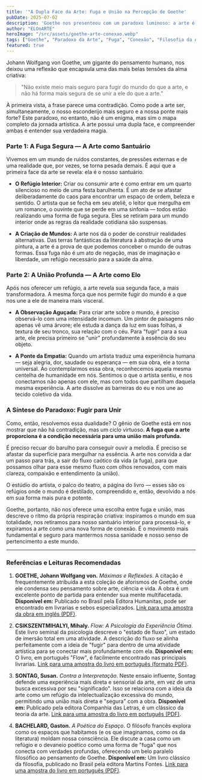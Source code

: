 ```yaml
---
title: '"A Dupla Face da Arte: Fuga e União na Percepção de Goethe'
pubDate: 2025-07-02
description: 'Goethe nos presenteou com um paradoxo luminoso: a arte é, ao mesmo tempo, a melhor fuga do mundo e a forma mais segura de se unir a ele. Como isso é possível? Vamos perceber.'
author: "ELOnARTE"
heroImage: "/src/assets/goethe-arte-conexao.webp"
tags: ["Goethe", "Paradoxo da Arte", "Fuga", "Conexão", "Filosofia da Arte", "Processo Criativo", "Estética", "Refúgio"]
featured: true
---
```


Johann Wolfgang von Goethe, um gigante do pensamento humano, nos deixou uma reflexão que encapsula uma das mais belas tensões da alma criativa:

> "Não existe meio mais seguro para fugir do mundo do que a arte, e não há forma mais segura de se unir a ele do que a arte."

À primeira vista, a frase parece uma contradição. Como pode a arte ser, simultaneamente, o nosso esconderijo mais seguro e a nossa ponte mais forte? Este paradoxo, no entanto, não é um enigma, mas sim o mapa completo da jornada artística. A arte possui uma dupla face, e compreender ambas é entender sua verdadeira magia.

### Parte 1: A Fuga Segura — A Arte como Santuário

Vivemos em um mundo de ruídos constantes, de pressões externas e de uma realidade que, por vezes, se torna pesada demais. É aqui que a primeira face da arte se revela: ela é o nosso santuário.

* **O Refúgio Interior:** Criar ou consumir arte é como entrar em um quarto silencioso no meio de uma festa barulhenta. É um ato de se afastar deliberadamente do caos para encontrar um espaço de ordem, beleza e sentido. O artista que se fecha em seu ateliê, o leitor que mergulha em um romance, o ouvinte que se perde em uma sinfonia — todos estão realizando uma forma de fuga segura. Eles se retiram para um mundo interior onde as regras da realidade cotidiana são suspensas.

* **A Criação de Mundos:** A arte nos dá o poder de construir realidades alternativas. Das terras fantásticas da literatura à abstração de uma pintura, a arte é a prova de que podemos conceber o mundo de outras formas. Essa fuga não é um ato de negação, mas de imaginação e liberdade, um refúgio necessário para a saúde da alma.

### Parte 2: A União Profunda — A Arte como Elo

Após nos oferecer um refúgio, a arte revela sua segunda face, a mais transformadora. A mesma força que nos permite fugir do mundo é a que nos une a ele de maneira mais visceral.

* **A Observação Aguçada:** Para criar arte sobre o mundo, é preciso observá-lo com uma intensidade incomum. Um pintor de paisagens não apenas vê uma árvore; ele estuda a dança da luz em suas folhas, a textura de seu tronco, sua relação com o céu. Para "fugir" para a sua arte, ele precisa primeiro se "unir" profundamente à essência do seu objeto.

* **A Ponte da Empatia:** Quando um artista traduz uma experiência humana — seja alegria, dor, saudade ou esperança — em sua obra, ele a torna universal. Ao contemplarmos essa obra, reconhecemos aquela mesma centelha de humanidade em nós. Sentimos o que o artista sentiu, e nos conectamos não apenas com ele, mas com todos que partilham daquela mesma experiência. A arte dissolve as barreiras do eu e nos une ao tecido coletivo da vida.

### A Síntese do Paradoxo: Fugir para Unir

Como, então, resolvemos essa dualidade? O gênio de Goethe está em nos mostrar que não há contradição, mas um ciclo virtuoso. **A fuga que a arte proporciona é a condição necessária para uma união mais profunda.**

É preciso recuar do barulho para conseguir ouvir a melodia. É preciso se afastar da superfície para mergulhar na essência. A arte nos convida a dar um passo para trás, a sair do fluxo caótico da vida (a fuga), para que possamos olhar para esse mesmo fluxo com olhos renovados, com mais clareza, compaixão e entendimento (a união).

O estúdio do artista, o palco do teatro, a página do livro — esses são os refúgios onde o mundo é destilado, compreendido e, então, devolvido a nós em sua forma mais pura e potente.

Goethe, portanto, não nos oferece uma escolha entre fuga e união, mas descreve o ritmo da própria respiração criativa: inspiramos o mundo em sua totalidade, nos retiramos para nosso santuário interior para processá-lo, e expiramos a arte como uma nova forma de conexão. É o movimento mais fundamental e seguro para mantermos nossa sanidade e nosso senso de pertencimento a este mundo.

---

### Referências e Leituras Recomendadas

1.  **GOETHE, Johann Wolfgang von.** *Máximas e Reflexões*. A citação é frequentemente atribuída a esta coleção de aforismos de Goethe, onde ele condensa seu pensamento sobre arte, ciência e vida. A obra é um excelente ponto de partida para entender sua mente multifacetada.
    **Disponível em:** Publicado no Brasil pela Editora Humanitas, pode ser encontrado em livrarias e sebos especializados. [Link para uma amostra da obra em inglês (PDF)](/amostras/Goethe_Maxims_and_Reflections.pdf).

2.  **CSIKSZENTMIHALYI, Mihaly.** *Flow: A Psicologia da Experiência Ótima*. Este livro seminal da psicologia descreve o "estado de fluxo", um estado de imersão total em uma atividade. A descrição do fluxo se alinha perfeitamente com a ideia de "fugir" para dentro de uma atividade artística para se conectar mais profundamente com ela.
    **Disponível em:** O livro, em português "Flow", é facilmente encontrado nas principais livrarias. [Link para uma amostra do livro em português (formato PDF)](/amostras/Flow_Mihaly_Csikszentmihalyi.pdf).

3.  **SONTAG, Susan.** *Contra a Interpretação*. Neste ensaio influente, Sontag defende uma experiência mais direta e sensorial da arte, em vez de uma busca excessiva por seu "significado". Isso se relaciona com a ideia da arte como um refúgio da intelectualização excessiva do mundo, permitindo uma união mais direta e "segura" com a obra.
    **Disponível em:** Publicado pela editora Companhia das Letras, é um clássico da teoria da arte. [Link para uma amostra do livro em português (PDF)](/amostras/Contra_a_interpretacao_Susan_Sontag.pdf).

4.  **BACHELARD, Gaston.** *A Poética do Espaço*. O filósofo francês explora como os espaços que habitamos (e os que imaginamos, como os da literatura) moldam nossa consciência. Ele discute a casa como um refúgio e o devaneio poético como uma forma de "fuga" que nos conecta com verdades profundas, oferecendo um belo paralelo filosófico ao pensamento de Goethe.
    **Disponível em:** Um livro clássico da filosofia, publicado no Brasil pela editora Martins Fontes. [Link para uma amostra do livro em português (PDF)](/amostras/A_Poetica_do_Espaco_Gaston_Bachelard.pdf).